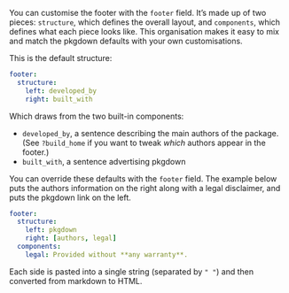 You can customise the footer with the `footer` field.
It's made up of two pieces: `structure`, which defines the overall layout, and `components`, which defines what each piece looks like.
This organisation makes it easy to mix and match the pkgdown defaults with your own customisations.

This is the default structure:

``` yaml
footer:
  structure: 
    left: developed_by
    right: built_with
```

Which draws from the two built-in components:

-   `developed_by`, a sentence describing the main authors of the package. (See `?build_home` if you want to tweak *which* authors appear in the footer.)
-   `built_with`, a sentence advertising pkgdown

You can override these defaults with the `footer` field.
The example below puts the authors information on the right along with a legal disclaimer, and puts the pkgdown link on the left.

``` yaml
footer:
  structure: 
    left: pkgdown
    right: [authors, legal]
  components:
    legal: Provided without **any warranty**.
```

Each side is pasted into a single string (separated by `" "`) and then converted from markdown to HTML.
